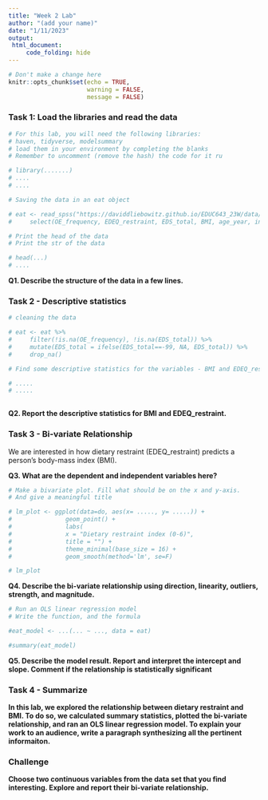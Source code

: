 ```yaml
---
title: "Week 2 Lab"
author: "(add your name)"
date: "1/11/2023"
output: 
 html_document:
     code_folding: hide
---
```


```r
# Don't make a change here
knitr::opts_chunk$set(echo = TRUE,
                      warning = FALSE,
                      message = FALSE)
```


### Task 1: Load the libraries and read the data

```r
# For this lab, you will need the following libraries: 
# haven, tidyverse, modelsummary
# load them in your environment by completing the blanks
# Remember to uncomment (remove the hash) the code for it ru

# library(.......)
# ....
# ....
```


```r
# Saving the data in an eat object

# eat <- read_spss("https://daviddliebowitz.github.io/EDUC643_23W/data/male_do_eating.sav") %>%
#     select(OE_frequency, EDEQ_restraint, EDS_total, BMI, age_year, income_group)

# Print the head of the data
# Print the str of the data

# head(...)
# ....
```

**Q1. Describe the structure of the data in a few lines.**

*<Enter answer here>*

### Task 2 - Descriptive statistics

```r
# cleaning the data

# eat <- eat %>%
#     filter(!is.na(OE_frequency), !is.na(EDS_total)) %>%
#     mutate(EDS_total = ifelse(EDS_total==-99, NA, EDS_total)) %>%
#     drop_na()

# Find some descriptive statistics for the variables - BMI and EDEQ_restraint

# .....
# .....
    
```

**Q2. Report the descriptive statistics for BMI and EDEQ_restraint.**

*<Enter answer here>*

### Task 3 - Bi-variate Relationship

We are interested in how dietary restraint (EDEQ_restraint) predicts a person's body-mass index (BMI). 

**Q3. What are the dependent and independent variables here?**

*<Enter answer here>*

```r
# Make a bivariate plot. Fill what should be on the x and y-axis.
# And give a meaningful title

# lm_plot <- ggplot(data=do, aes(x= ....., y= .....)) + 
#               geom_point() +
#               labs(
#               x = "Dietary restraint index (0-6)",
#               title = "") +
#               theme_minimal(base_size = 16) +
#               geom_smooth(method='lm', se=F)

# lm_plot
```

**Q4. Describe the bi-variate relationship using direction, linearity, outliers, strength, and magnitude.**

*<Enter answer here>*

```r
# Run an OLS linear regression model
# Write the function, and the formula

#eat_model <- ...(... ~ ..., data = eat)

#summary(eat_model)

```

**Q5. Describe the model result. Report and interpret the intercept and slope. Comment if the relationship is statistically significant**

### Task 4 - Summarize

**In this lab, we explored the relationship between dietary restraint and BMI. To do so, we calculated summary statistics, plotted the bi-variate relationship, and ran an OLS linear regression model. To explain your work to an audience, write a paragraph synthesizing all the pertinent informaiton.**

*<Enter answer here>*

### Challenge

**Choose two continuous variables from the data set that you find interesting. Explore and report their bi-variate relationship.**


